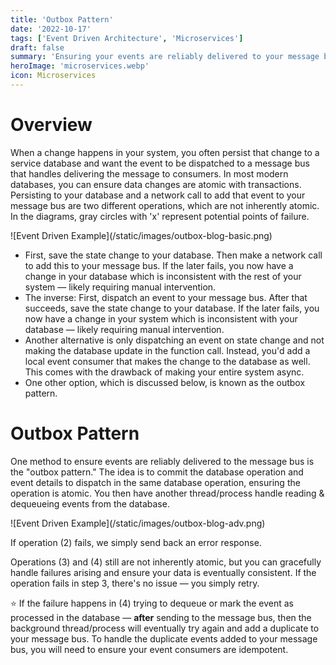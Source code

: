 ```yaml
---
title: 'Outbox Pattern'
date: '2022-10-17'
tags: ['Event Driven Architecture', 'Microservices']
draft: false
summary: 'Ensuring your events are reliably delivered to your message bus.'
heroImage: 'microservices.webp'
icon: Microservices
---
```


# Overview

When a change happens in your system, you often persist that change to a service database and want the event to be dispatched to a message bus that handles delivering the message to consumers. In most modern databases, you can ensure data changes are atomic with transactions. Persisting to your database and a network call to add that event to your message bus are two different operations, which are not inherently atomic. In the diagrams, gray circles with 'x' represent potential points of failure.

<div className="w-42 md:w-72 xl:w-92 mx-auto mt-8 mb-10">
  ![Event Driven Example](/static/images/outbox-blog-basic.png)
</div>

- First, save the state change to your database. Then make a network call to add this to your message bus. If the later fails, you now have a change in your database which is inconsistent with the rest of your system — likely requiring manual intervention.
- The inverse: First, dispatch an event to your message bus. After that succeeds, save the state change to your database. If the later fails, you now have a change in your system which is inconsistent with your database — likely requiring manual intervention.
- Another alternative is only dispatching an event on state change and not making the database update in the function call. Instead, you'd add a local event consumer that makes the change to the database as well. This comes with the drawback of making your entire system async.
- One other option, which is discussed below, is known as the outbox pattern.

# Outbox Pattern
One method to ensure events are reliably delivered to the message bus is the "outbox pattern." The idea is to commit the database operation and event details to dispatch in the same database operation, ensuring the operation is atomic. You then have another thread/process handle reading & dequeueing events from the database.

<div className="w-42 md:w-72 xl:w-92 mx-auto mt-8 mb-10">
  ![Event Driven Example](/static/images/outbox-blog-adv.png)
</div>

If operation (2) fails, we simply send back an error response. 

Operations (3) and (4) still are not inherently atomic, but you can gracefully handle failures arising and ensure your data is eventually consistent. If the operation fails in step 3, there's no issue — you simply retry.

⭐ If the failure happens in (4) trying to dequeue or mark the event as processed in the database — **after** sending to the message bus, then the background thread/process will eventually try again and add a duplicate to your message bus. To handle the duplicate events added to your message bus, you will need to ensure your event consumers are <definition>idempotent</definition>.
